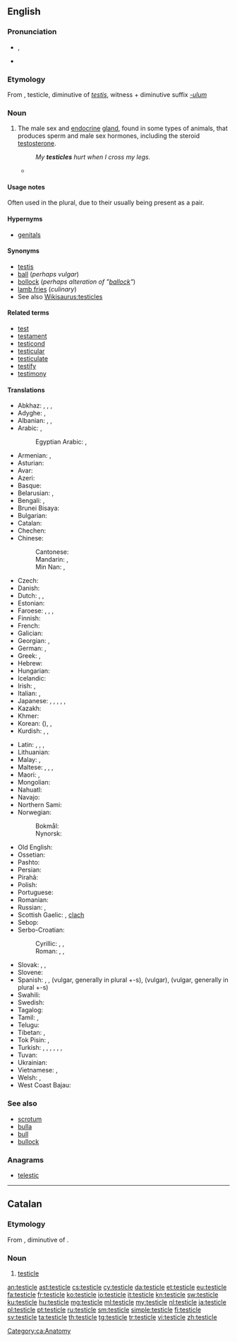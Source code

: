 ==English==
{{wikipedia}}

===Pronunciation===
* {{enPR|tĕsʹtĭ-kəl}}, {{IPA|/ˈtɛstɪkəl/|lang=en}}
* {{audio|en-us-testicle.ogg|Audio (US)|lang=en}}
{{rfap|UK|UK|lang=en}}

===Etymology===
From {{etyl|la|en}} {{term|lang=la|testiculum}}, testicle, diminutive of ''[[testis#Latin|testis]]'', witness + diminutive suffix ''[[-ulum]]''

===Noun===

{{en-noun}}

# The male sex and [[endocrine]] [[gland]], found in some types of animals, that produces sperm and male sex hormones, including the steroid [[testosterone]].
#: ''My '''testicles''' hurt when I cross my legs.''
#* {{quote-book
|year=2000
|author=Margaret Atwood
|title=The Blind Assassin
|isbn=
|page=372
|passage=Despite your jogging and the hairiness of your legs, the shoe of aging is beginning to pinch. Soon you'll regret all that sun-tanning. Your face will look like a '''testicle'''.}}

====Usage notes====
Often used in the plural, due to their usually being present as a pair.

====Hypernyms====
* [[genitals]]

====Synonyms====
* [[testis]] {{qualifier|medical}}
* [[ball]] (''perhaps vulgar'')
* [[bollock]] (''perhaps alteration of "[[ballock]]"'')
* [[lamb fries]] (''culinary'')
* See also [[Wikisaurus:testicles]]

====Related terms====
<!--All are related; none are derived-->
* [[test]]
* [[testament]]
* [[testicond]]
* [[testicular]]
* [[testiculate]]
* [[testify]]
* [[testimony]]

====Translations====
{{trans-top|male sex gland}}
* Abkhaz: {{t|ab|аҟəалҭас|sc=Cyrl}}, {{t|ab|аҟəалҭара|sc=Cyrl}}, {{qualifier|dialectal}} {{t|ab|аҟəалаҕ|sc=Cyrl}}, {{qualifier|slang}} {{t|ab|акәҭаҕь|sc=Cyrl}}
* Adyghe: {{t|ady|гэ|sc=Cyrl}}, {{qualifier|colloquial}} {{t|ady|кӏэнкӏэ|sc=Cyrl}}
* Albanian: {{t|sq|herdhe|f-p}}, {{t|sq|testikul|m}}, {{t|sq|koqe|f-p}} {{qualifier|vulgar}}
* Arabic: {{t+|ar|بَيْضَة|f}}, {{t|ar|خُصْيَة|f}}
*: Egyptian Arabic: {{t|arz|بيضة|f|tr=béḍa|sc=Arab}}, {{t|arz|خصية|f|tr=xéṣia|sc=Arab}}
* Armenian: {{t|hy|ամորձի}}, {{qualifier|colloquial}} {{t+|hy|ձու}}
* Asturian: {{t+|ast|testículu|m}}
* Avar: {{t-needed|av}}
* Azeri: {{t|az|xaya}}
* Basque: {{t+|eu|barrabil}}
* Belarusian: {{t|be|яечка|n|tr=jajéčka|sc=Cyrl}}, {{t|be|тэсцікула|f|tr=tescíkulа|sc=Cyrl}} {{qualifier|rare}}
* Bengali: {{t|bn|শুক্রাশয়|tr=shukrashôẏ|sc=Beng}}, {{qualifier|slang}} {{t|bn|বীচি|tr=bici|sc=Beng}}
* Brunei Bisaya: {{t|bsb|ampuni'}}
* Bulgarian: {{t|bg|тестис|m|tr=téstis|sc=Cyrl}}
* Catalan: {{t|ca|testicle|m}}
* Chechen: {{t|ce|зирх|sc=Cyrl}}
* Chinese:
*: Cantonese: {{t|yue|睾丸|tr=gou1 jyun4*2|sc=Hani}}
*: Mandarin: {{t+|cmn|睾丸|tr=gāowán|sc=Hani}}, {{t+|cmn|精巢|tr=jīngcháo|sc=Hani}}
*: Min Nan: {{t+|nan|𡳞核|tr=lān-hu̍t|sc=Hani}}, {{t|nan|𡳞核仔|tr=lān-hu̍t-á|sc=Hani}}
* Czech: {{t+|cs|varle|n}}
* Danish: {{t+|da|testikel|c}}
* Dutch: {{t+|nl|teelbal|m}}, {{t+|nl|testikel|n}}, {{t+|nl|hode|f}}
* Estonian: {{t|et|munand}}
* Faroese: {{t|fo|eista|n}}, {{t|fo|eistasteinur|m}}, {{t|fo|nossa|n}}, {{t|fo|steinur|m}}
* Finnish: {{t+|fi|kives}}
* French: {{t+|fr|testicule|m}}
* Galician: {{t+|gl|testículo|m}}
* Georgian: {{t|ka|ყვერი}}, {{t|ka|სათესლე}}
* German: {{t+|de|Hoden|m}}, {{t+|de|Testikel|m}}
* Greek: {{t+|el|όρχις|m}}, {{t+|el|αρχίδι|m}} {{qualifier|vulgar}}
* Hebrew: {{t+|he|אשך|n|tr=ashakh|sc=Hebr}}
* Hungarian: {{t+|hu|here}}
* Icelandic: {{t+|is|eista|n}}
* Irish: {{t|ga|magairle|m}}, {{t+|ga|cloch|f}} {{qualifier|vulgar}}
* Italian: {{t+|it|testicolo|m}}, {{t+|it|coglione|m}} {{qualifier|vulgar}}
* Japanese: {{t|ja|睾丸|tr=こうがん, kōgan|sc=Jpan}}, {{t|ja|精巣|tr=せいそう, seisō|sc=Jpan}}, {{t|ja|ホーデン|tr=hōden|sc=Jpan}}, {{t+|ja|金玉|tr=きんたま, kintama|sc=Jpan}}, {{t|ja|陰核|tr=へのこ, henoko|sc=Jpan}}, {{t|ja|タマキン|tr=tamakin|sc=Jpan}}
* Kazakh: {{t|kk|жұмалақ|tr=jumalaq|sc=Cyrl}}
* Khmer: {{t|km|ពងស្វាស|sc=Khmr|tr=pɔɔng svaah}}
* Korean: {{t+|ko|고환|sc=Kore}} ({{t+|ko|睾丸|sc=Kore}}), {{t+|ko|불알|sc=Kore}}, {{t+|ko|불|sc=Kore}}
* Kurdish: {{t+|ku|gun|m}}, {{t+|ku|hêlik|m}}, {{t+|ku|گون|sc=ku-Arab}}
{{trans-mid}}
* Latin: {{t|la|testiculum|n}}, {{t|la|cōleus}}, {{t|la|testis}}, {{t|la|coleo}}
* Lithuanian: {{t|lt|sėklidė|f}}
* Malay: {{t|ms|buah zakar}}, {{qualifier|colloquial}} {{t+|ms|telur}}
* Maltese: {{t|mt|bajda|f}}, {{t|mt|bajd|p}}, {{t|mt|testikola|f}}, {{t|mt|ħaswa|f}}
* Maori: {{t|mi|pūtawa}}, {{t|mi|raho}}
* Mongolian: {{t-needed|mn}}
* Nahuatl: {{t+|nah|ahuacatl}}
* Navajo: {{t|nv|ayęęzhii}}
* Northern Sami: {{t|se|bál'lu|alt=bál'lu}}
* Norwegian:
*: Bokmål: {{t|nb|testikkel|m}}
*: Nynorsk: {{t|nn|testikkel|m}}
* Old English: {{t|ang|beallucas|alt=bealluc}}
* Ossetian: {{t-needed|os}}
* Pashto: {{t+|ps|خوټه|f|tr=xwëṭa|sc=ps-Arab}}
* Persian: {{t+|fa|خایه|tr=xâye}}
* Pirahã: {{t|myp|xitóhoi}}
* Polish: {{t+|pl|jądro|n}}
* Portuguese: {{t+|pt|testículo|m}}
* Romanian: {{t+|ro|testicul|n}}
* Russian: {{t+|ru|яи́чко|n}}, {{t|ru|тести́кула|f}} {{qualifier|rare}}
* Scottish Gaelic: {{t|gd|magairle|m|f}}, [[clach]] {{g|f}} {{qualifier|vulgar}}
* Sebop: {{t|sib|ilu butu}}
* Serbo-Croatian:
*: Cyrillic: {{t|sh|тестис|m}}, {{t|sh|семеник|m}}, {{t|sh|мудо|n}}
*: Roman: {{t|sh|testis|m}}, {{t|sh|semenik|m}}, {{t+|sh|mudo|n}}
* Slovak: {{t|sk|vajce|n}}, {{t|sk|jadro|n}}, {{t|sk|semenník}}
* Slovene: {{t|sl|módo|n}}
* Spanish: {{t+|es|testículo|m}}, {{t+|es|cojón|m}} {{qualifier|vulgar}}, {{t+|es|pelota|f}} (vulgar, generally in plural +-s), {{t+|es|huevo|m}} (vulgar), {{t+|es|bola|f}} (vulgar, generally in plural +-s)
* Swahili: {{t+|sw|pumbu}}
* Swedish: {{t+|sv|testikel|c}}
* Tagalog: {{t|tl|bayag}}
* Tamil: {{t+|ta|அண்டம்|sc=Taml}}, {{t+|ta|விரை|tr=virai|sc=Taml}}
* Telugu: {{t+|te|వృషణాలు|tr=vṛṣṇālu|sc=Telu}}
* Tibetan: {{t|bo|སྒོང་རྡོག|tr=sgong rdog|sc=Tibt}}, {{t|bo|རླིག་རིལ|tr=rlig ril|sc=Tibt}}
* Tok Pisin: {{t|tpi|bol}}, {{t|tpi|kiau}}
* Turkish: {{t+|tr|testis}}, {{t+|tr|haya}}, {{t+|tr|er bezi}}, {{t+|tr|husye}}, {{t+|tr|badak}}, {{t+|tr|yumurta}} {{qualifier|colloquial}}, {{t+|tr|top}} {{qualifier|slang}}
* Tuvan: {{t|tyv|чуурга|tr=čuurga}}
* Ukrainian: {{t+|uk|яєчко|n|tr=jajéčko|sc=Cyrl}}
* Vietnamese: {{t+|vi|hòn dái}}, {{t+|vi|tinh hoàn}}
* Welsh: {{t+|cy|caill|f}}, {{t+|cy|carreg|f}}
* West Coast Bajau: {{t|bdr|borot}}
{{trans-bottom}}

===See also===
* [[scrotum]]
* [[bulla]]
* [[bull]]
* [[bullock]]

===Anagrams===
* [[telestic#English|telestic]]

----

==Catalan==

===Etymology===
From {{etyl|la|ca}} {{term|testiculum|testicle|lang=la}}, diminutive of {{term|testis|lang=la}}.

===Noun===
{{ca-noun|m}}

# [[#English|testicle]]

[[Category:ca:Anatomy]]

[[an:testicle]]
[[ast:testicle]]
[[cs:testicle]]
[[cy:testicle]]
[[da:testicle]]
[[et:testicle]]
[[eu:testicle]]
[[fa:testicle]]
[[fr:testicle]]
[[ko:testicle]]
[[io:testicle]]
[[it:testicle]]
[[kn:testicle]]
[[sw:testicle]]
[[ku:testicle]]
[[hu:testicle]]
[[mg:testicle]]
[[ml:testicle]]
[[my:testicle]]
[[nl:testicle]]
[[ja:testicle]]
[[pl:testicle]]
[[pt:testicle]]
[[ru:testicle]]
[[sm:testicle]]
[[simple:testicle]]
[[fi:testicle]]
[[sv:testicle]]
[[ta:testicle]]
[[th:testicle]]
[[tg:testicle]]
[[tr:testicle]]
[[vi:testicle]]
[[zh:testicle]]